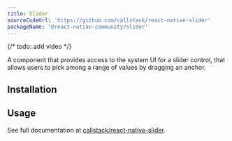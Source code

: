 ```yaml
---
title: Slider
sourceCodeUrl: 'https://github.com/callstack/react-native-slider'
packageName: '@react-native-community/slider'
---
```



{/* todo: add video */}

A component that provides access to the system UI for a slider control, that allows users to pick among a range of values by dragging an anchor.

<PlatformsSection android emulator ios simulator />

## Installation

<APIInstallSection href="https://github.com/callstack/react-native-slider#installation--usage" />

## Usage

See full documentation at [callstack/react-native-slider](https://github.com/callstack/react-native-slider).
